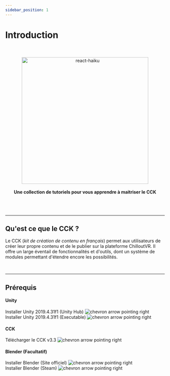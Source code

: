 ```yaml
---
sidebar_position: 1
---
```



# Introduction

<div align="center">
  <br />
  <br />
  <img src={useBaseUrl("/img/CVR_Tutos.png")} alt="react-haiku" width="400" />
  <br />
  <br />
  <b>Une collection de tutoriels pour vous apprendre à maitriser le CCK</b>
  <br />
  <br />
  <br />
  <br />
  <hr />
</div>

## Qu'est ce que le CCK ?

Le CCK (_kit de création de contenu en français_) permet aux utilisateurs de créer leur propre contenu et de le publier sur la plateforme ChilloutVR. Il offre un large éventail de fonctionnalités et d'outils, dont un système de modules permettant d'étendre encore les possibilités.

<br />
<hr />

## Prérequis

#### Unity

<div className="button-bar">
  <Link to="unityhub://2019.4.31f1/bd5abf232a62" className="get-started">
    Installer Unity 2019.4.31f1 (Unity Hub)
    <img src={useBaseUrl("/img/chevron.svg")} alt="chevron arrow pointing right" />
  </Link>
</div>
<div className="button-bar">
  <Link to="https://download.unity3d.com/download_unity/bd5abf232a62/UnityDownloadAssistant-2019.4.31f1.exe" className="get-started">
    Installer Unity 2019.4.31f1 (Executable)
    <img src={useBaseUrl("/img/chevron.svg")} alt="chevron arrow pointing right" />
  </Link>
</div>

#### CCK 

<div className="button-bar">
  <Link to="https://files.abidata.io/static_web/ChilloutVR%20CCK%20v3.3%20RELEASE.unitypackage" className="get-started">
    Télécharger le CCK v3.3
    <img src={useBaseUrl("/img/chevron.svg")} alt="chevron arrow pointing right" />
  </Link>
</div>

#### Blender (Facultatif)

<div className="button-bar">
  <Link to="blender.org/download/" className="get-started">
    Installer Blender (Site officiel)
    <img src={useBaseUrl("/img/chevron.svg")} alt="chevron arrow pointing right" />
  </Link>
</div>
<div className="button-bar">
  <Link to="https://store.steampowered.com/app/365670/Blender/?l=french" className="get-started">
    Installer Blender (Steam)
    <img src={useBaseUrl("/img/chevron.svg")} alt="chevron arrow pointing right" />
  </Link>
</div>


<br />
